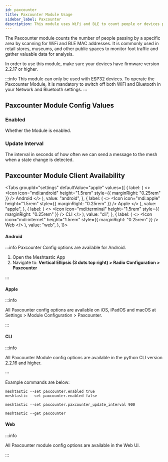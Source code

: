 ```yaml
---
id: paxcounter
title: Paxcounter Module Usage
sidebar_label: Paxcounter
description: This module uses WiFi and BLE to count people or devices passing by your Meshtastic device. Used in retail, museums, etc.
---
```



The Paxcounter module counts the number of people passing by a specific area by scanning for WiFi and BLE MAC addresses. It is commonly used in retail stores, museums, and other public spaces to monitor foot traffic and gather valuable data for analysis.

In order to use this module, make sure your devices have firmware version 2.2.17 or higher.

:::info
This module can only be used with ESP32 devices. To operate the Paxcounter Module, it is mandatory to switch off both WiFi and Bluetooth in your Network and Bluetooth settings.
:::

## Paxcounter Module Config Values

### Enabled

Whether the Module is enabled.

### Update Interval

The interval in seconds of how often we can send a message to the mesh when a state change is detected.

## Paxcounter Module Client Availability

<Tabs
  groupId="settings"
  defaultValue="apple"
  values={[
    {
      label: (
        <>
          <Icon icon="mdi:android" height="1.5rem" style={{ marginRight: "0.25rem" }} /> Android
        </>
      ),
      value: "android",
    },
    {
      label: (
        <>
          <Icon icon="mdi:apple" height="1.5rem" style={{ marginRight: "0.25rem" }} /> Apple
        </>
      ),
      value: "apple",
    },
    {
      label: (
        <>
          <Icon icon="mdi:terminal" height="1.5rem" style={{ marginRight: "0.25rem" }} /> CLI
        </>
      ),
      value: "cli",
    },
    {
      label: (
        <>
          <Icon icon="mdi:internet" height="1.5rem" style={{ marginRight: "0.25rem" }} /> Web
        </>
      ),
      value: "web",
    },
  ]}>

<TabItem value="android">

#### Android

:::info
Paxcounter Config options are available for Android.

1. Open the Meshtastic App
2. Navigate to: **Vertical Ellipsis (3 dots top right) > Radio Configuration > Paxcounter**

:::

</TabItem>
<TabItem value="apple">

#### Apple

:::info

All Paxcounter config options are available on iOS, iPadOS and macOS at Settings > Module Configuration > Paxcounter.

:::

</TabItem>
<TabItem value="cli">

#### CLI

:::info

All Paxcounter Module config options are available in the python CLI version 2.2.16 and higher.

:::

Example commands are below:

```shell title="Enable/Disable the Paxcounter Module"
meshtastic --set paxcounter.enabled true
meshtastic --set paxcounter.enabled false
```

```shell title="Set the Minimum Broadcast Interval to 900 seconds"
meshtastic --set paxcounter.paxcounter_update_interval 900
```

```shell title="Get the Paxcounter Module Configuration"
meshtastic --get paxcounter
```

</TabItem>
<TabItem value="web">

#### Web

:::info

All Paxcounter module config options are available in the Web UI.

:::

</TabItem>
</Tabs>
